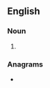 ==English==

===Noun===
{{head|en|noun form}}

# {{plural of|en|guige}}

===Anagrams===
* {{anagrams|en|a=eggisu|gigues}}